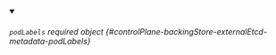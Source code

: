 
<details className="config-field" data-expandable="false" open>
<summary>

###### `podLabels` <span className="config-field-required" data-required="false">required</span> <span className="config-field-type">object</span> <span className="config-field-default"></span> <span className="config-field-enum"></span> {#controlPlane-backingStore-externalEtcd-metadata-podLabels}



</summary>



</details>
